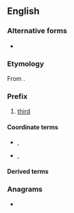 {{also|trito|tritò}}
==English==

===Alternative forms===
* {{l|en|trit-}}

===Etymology===
From {{cog|grc|τρίτος||third (of three or more)}}.

===Prefix===
{{head|en|prefixes}}

# [[third]]

====Coordinate terms====
* {{l|en|proto-}}, {{l|en|prot-}}
* {{l|en|deutero-}}, {{l|en|deuter-}}

====Derived terms====
{{prefixsee|en}}

===Anagrams===
* {{anagrams|en|Torit|torit}}